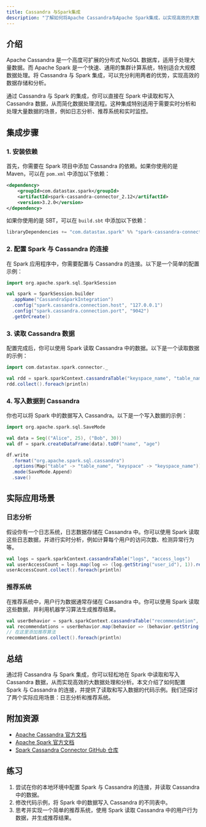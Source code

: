 ```yaml
---
title: Cassandra 与Spark集成
description: "了解如何将Apache Cassandra与Apache Spark集成，以实现高效的大数据处理和分析。本文适合初学者，包含代码示例和实际应用场景。"
---
```


## 介绍

Apache Cassandra 是一个高度可扩展的分布式 NoSQL 数据库，适用于处理大量数据。而 Apache Spark 是一个快速、通用的集群计算系统，特别适合大规模数据处理。将 Cassandra 与 Spark 集成，可以充分利用两者的优势，实现高效的数据存储和分析。

通过 Cassandra 与 Spark 的集成，你可以直接在 Spark 中读取和写入 Cassandra 数据，从而简化数据处理流程。这种集成特别适用于需要实时分析和处理大量数据的场景，例如日志分析、推荐系统和实时监控。

## 集成步骤

### 1. 安装依赖

首先，你需要在 Spark 项目中添加 Cassandra 的依赖。如果你使用的是 Maven，可以在 `pom.xml` 中添加以下依赖：

```xml
<dependency>
    <groupId>com.datastax.spark</groupId>
    <artifactId>spark-cassandra-connector_2.12</artifactId>
    <version>3.2.0</version>
</dependency>
```

如果你使用的是 SBT，可以在 `build.sbt` 中添加以下依赖：

```scala
libraryDependencies += "com.datastax.spark" %% "spark-cassandra-connector" % "3.2.0"
```

### 2. 配置 Spark 与 Cassandra 的连接

在 Spark 应用程序中，你需要配置与 Cassandra 的连接。以下是一个简单的配置示例：

```scala
import org.apache.spark.sql.SparkSession

val spark = SparkSession.builder
  .appName("CassandraSparkIntegration")
  .config("spark.cassandra.connection.host", "127.0.0.1")
  .config("spark.cassandra.connection.port", "9042")
  .getOrCreate()
```

### 3. 读取 Cassandra 数据

配置完成后，你可以使用 Spark 读取 Cassandra 中的数据。以下是一个读取数据的示例：

```scala
import com.datastax.spark.connector._

val rdd = spark.sparkContext.cassandraTable("keyspace_name", "table_name")
rdd.collect().foreach(println)
```

### 4. 写入数据到 Cassandra

你也可以将 Spark 中的数据写入 Cassandra。以下是一个写入数据的示例：

```scala
import org.apache.spark.sql.SaveMode

val data = Seq(("Alice", 25), ("Bob", 30))
val df = spark.createDataFrame(data).toDF("name", "age")

df.write
  .format("org.apache.spark.sql.cassandra")
  .options(Map("table" -> "table_name", "keyspace" -> "keyspace_name"))
  .mode(SaveMode.Append)
  .save()
```

## 实际应用场景

### 日志分析

假设你有一个日志系统，日志数据存储在 Cassandra 中。你可以使用 Spark 读取这些日志数据，并进行实时分析，例如计算每个用户的访问次数、检测异常行为等。

```scala
val logs = spark.sparkContext.cassandraTable("logs", "access_logs")
val userAccessCount = logs.map(log => (log.getString("user_id"), 1)).reduceByKey(_ + _)
userAccessCount.collect().foreach(println)
```

### 推荐系统

在推荐系统中，用户行为数据通常存储在 Cassandra 中。你可以使用 Spark 读取这些数据，并利用机器学习算法生成推荐结果。

```scala
val userBehavior = spark.sparkContext.cassandraTable("recommendation", "user_behavior")
val recommendations = userBehavior.map(behavior => (behavior.getString("user_id"), behavior.getString("item_id")))
// 在这里添加推荐算法
recommendations.collect().foreach(println)
```

## 总结

通过将 Cassandra 与 Spark 集成，你可以轻松地在 Spark 中读取和写入 Cassandra 数据，从而实现高效的大数据处理和分析。本文介绍了如何配置 Spark 与 Cassandra 的连接，并提供了读取和写入数据的代码示例。我们还探讨了两个实际应用场景：日志分析和推荐系统。

## 附加资源

- [Apache Cassandra 官方文档](https://cassandra.apache.org/doc/latest/)
- [Apache Spark 官方文档](https://spark.apache.org/docs/latest/)
- [Spark Cassandra Connector GitHub 仓库](https://github.com/datastax/spark-cassandra-connector)

## 练习

1. 尝试在你的本地环境中配置 Spark 与 Cassandra 的连接，并读取 Cassandra 中的数据。
2. 修改代码示例，将 Spark 中的数据写入 Cassandra 的不同表中。
3. 思考并实现一个简单的推荐系统，使用 Spark 读取 Cassandra 中的用户行为数据，并生成推荐结果。
